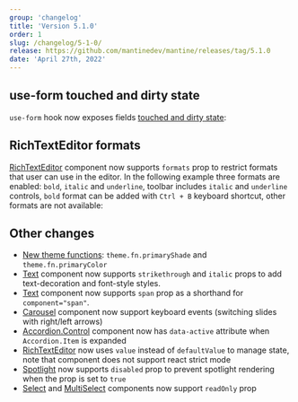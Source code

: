 ```yaml
---
group: 'changelog'
title: 'Version 5.1.0'
order: 1
slug: /changelog/5-1-0/
release: https://github.com/mantinedev/mantine/releases/tag/5.1.0
date: 'April 27th, 2022'
---
```



## use-form touched and dirty state

`use-form` hook now exposes fields [touched and dirty state](https://mantine.dev/form/status/):

<Demo data={FormDemos.status} />

## RichTextEditor formats

[RichTextEditor](https://mantine.dev/others/rte/) component now supports `formats` prop to restrict formats
that user can use in the editor.
In the following example three formats are enabled: `bold`, `italic` and `underline`,
toolbar includes `italic` and `underline` controls, `bold` format can be added with `Ctrl + B` keyboard
shortcut, other formats are not available:

<Demo data={RichTextEditorDemos.formats} />

## Other changes

- [New theme functions](https://mantine.dev/theming/functions/): `theme.fn.primaryShade` and `theme.fn.primaryColor`
- [Text](https://mantine.dev/core/text/) component now supports `strikethrough` and `italic` props to add text-decoration and font-style styles.
- [Text](https://mantine.dev/core/text/) component now supports `span` prop as a shorthand for `component="span"`.
- [Carousel](https://mantine.dev/others/carousel/) component now support keyboard events (switching slides with right/left arrows)
- [Accordion.Control](https://mantine.dev/core/accordion/) component now has `data-active` attribute when `Accordion.Item` is expanded
- [RichTextEditor](https://mantine.dev/others/rte/) now uses `value` instead of `defaultValue` to manage state, note that component does not support react strict mode
- [Spotlight](https://mantine.dev/others/spotlight/) now supports `disabled` prop to prevent spotlight rendering when the prop is set to `true`
- [Select](https://mantine.dev/core/select/) and [MultiSelect](https://mantine.dev/core/multi-select/) components now support `readOnly` prop
